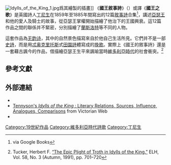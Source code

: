[[File:Idylls_of_the_King_1.jpg|thumb]]爲其繪製的插畫]]
《'''國王敘事詩'''》（{{lang-en|Idylls of the King}}）或譯《'''國王之歌'''》是英國詩人[[丁尼生|丁尼生]]在1859年至1885年間寫出的12篇[[敘事詩|敘事詩]]合集<ref>{{Cite book |last=Tennyson |first=Alfred |year=1859 |title=Idylls of the King |publisher=Edward Moxon & Co. |place=London |edition=1 |page= |url=https://books.google.bg/books?id=xXn6CZ2k3pQC&pg=PP9#v=onepage&q&f=false |accessdate=13 March 2016 |archive-date=2018-11-06 |archive-url=https://web.archive.org/web/20181106204452/https://books.google.bg/books?id=xXn6CZ2k3pQC&pg=PP9#v=onepage&q&f=false |dead-url=no }} via Google Books</ref>，講述[[亞瑟王|亞瑟王]]和他的愛人及騎士的故事，從亞瑟王掌權開始描繪了他治下的王國興衰。這12篇作品之間的聯係并不緊密，分別描繪了[[蘭斯洛特|蘭斯洛特]]等不同的人物。

這套作品為[[无韵诗|无韵诗]]，其中的自然景色描寫來自於他自己生活所見。它們并不是一部[[史詩|史詩]]，而是用[[忒奥克里托斯|忒奥克里托斯]]式[[田園詩|田園詩]]體寫成的[[挽歌|挽歌]]。實際上《國王的敘事詩》還是一套藉古諷今的作品，借描繪亞瑟王生平來諷喻當時[[維多利亞時代|維多利亞時代]]的社會衝突。<ref>Tucker, Herbert F.  [http://www.jstor.org/stable/2873461 “The Epic Plight of Troth in Idylls of the King.”] {{Wayback|url=http://www.jstor.org/stable/2873461 |date=20200506141304 }} ELH, Vol. 58, No. 3 (Autumn, 1991), pp. 701–720</ref>

== 參考文獻==
{{Reflist}}

== 外部連結 ==
{{wikiquote|:en:Idylls of the King|Idylls of the King}}
{{wikisource|:en:Idylls of the King|Idylls of the King}}
* {{gutenberg|no=610|name=Idylls of the King by Alfred, Lord Tennyson}}
* [http://www.victorianweb.org/authors/tennyson/idylls/litrel.html Tennyson's ''Idylls of the King'' : Literary Relations, Sources, Influence, Analogues, Comparisons]{{Wayback|url=http://www.victorianweb.org/authors/tennyson/idylls/litrel.html |date=20200915083127 }} from Victorian Web
* {{librivox book | title=Idylls of the King | author=Alfred, Lord TENNYSON}}

{{DEFAULTSORT:Idylls Of The King}}
[[Category:19世紀作品|Category:19世紀作品]]
[[Category:維多利亞時代詩歌|Category:維多利亞時代詩歌]]
[[Category:丁尼生|Category:丁尼生]]